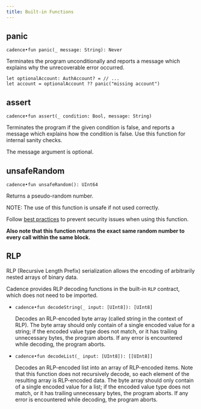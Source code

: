 ```yaml
---
title: Built-in Functions
---
```


## panic
`cadence•fun panic(_ message: String): Never`

  Terminates the program unconditionally
  and reports a message which explains why the unrecoverable error occurred.

  ```cadence
  let optionalAccount: AuthAccount? = // ...
  let account = optionalAccount ?? panic("missing account")
  ```

## assert

`cadence•fun assert(_ condition: Bool, message: String)`

  Terminates the program if the given condition is false,
  and reports a message which explains how the condition is false.
  Use this function for internal sanity checks.

  The message argument is optional.

## unsafeRandom

`cadence•fun unsafeRandom(): UInt64`

  Returns a pseudo-random number.

  NOTE: The use of this function is unsafe if not used correctly.

  Follow [best practices](https://github.com/ConsenSys/smart-contract-best-practices/blob/18e446414ad22377e7f205056af6f2e96971dcf7/docs/development-recommendations/general/public-data.md)
  to prevent security issues when using this function.
  
  **Also note that this function returns the exact same random number to every call within the same block.**

## RLP

RLP (Recursive Length Prefix) serialization allows the encoding of arbitrarily nested arrays of binary data.

Cadence provides RLP decoding functions in the built-in `RLP` contract, which does not need to be imported.

- `cadence•fun decodeString(_ input: [UInt8]): [UInt8]`

  Decodes an RLP-encoded byte array (called string in the context of RLP).
  The byte array should only contain of a single encoded value for a string; if the encoded value type does not match, or it has trailing unnecessary bytes, the program aborts.
  If any error is encountered while decoding, the program aborts.


- `cadence•fun decodeList(_ input: [UInt8]): [[UInt8]]`

  Decodes an RLP-encoded list into an array of RLP-encoded items.
  Note that this function does not recursively decode, so each element of the resulting array is RLP-encoded data.
  The byte array should only contain of a single encoded value for a list; if the encoded value type does not match, or it has trailing unnecessary bytes, the program aborts.
  If any error is encountered while decoding, the program aborts.
